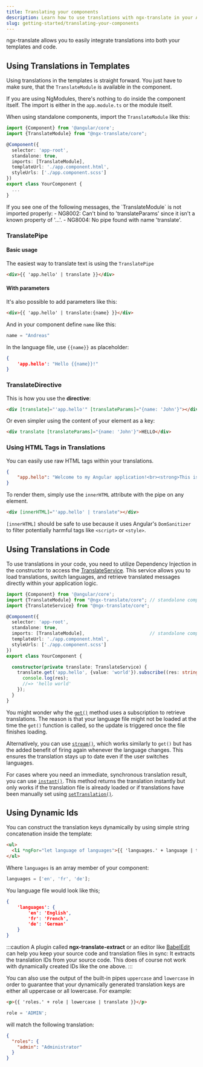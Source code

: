 ```yaml
---
title: Translating your components
description: Learn how to use translations with ngx-translate in your Angular components and source code.
slug: getting-started/translating-your-components
---
```



ngx-translate allows you to easily integrate translations into both your templates
and code.


## Using Translations in Templates

Using translations in the templates is straight forward. You just have to make sure, that the
`TranslateModule` is available in the component.

If you are using NgModules, there's nothing to do inside the component itself. The import is either
in the `app.module.ts` or the module itself.

When using standalone components, import the `TranslateModule` like this:


```ts {2,7} title="your-component.ts"
import {Component} from '@angular/core';
import {TranslateModule} from "@ngx-translate/core";

@Component({
  selector: 'app-root',
  standalone: true,
  imports: [TranslateModule],
  templateUrl: './app.component.html',
  styleUrls: ['./app.component.scss']
})
export class YourComponent {
  ...
}
```

<Aside type="caution" title="Watch out!">
If you see one of the following messages, the `TranslateModule` is not imported properly:
- NG8002: Can't bind to 'translateParams' since it isn't a known property of '...'.
- NG8004: No pipe found with name 'translate'.
</Aside>



### TranslatePipe

#### Basic usage

The easiest way to translate text is using the `TranslatePipe`

```html title=app.template.html
<div>{{ 'app.hello' | translate }}</div>
```

#### With parameters

It's also possible to add parameters like this:

```html title=app.template.html
<div>{{ 'app.hello' | translate:{name} }}</div>
```

And in your component define `name` like this:

```ts title=app.component.ts
name = "Andreas"
```

In the language file, use `{{name}}` as placeholder:

```json  title=assets/i18n/en.json
{
    'app.hello': "Hello {{name}}!"
}
```

### TranslateDirective

This is how you use the **directive**:

```html
<div [translate]="'app.hello'" [translateParams]="{name: 'John'}"></div>
```

Or even simpler using the content of your element as a key:
```html
<div translate [translateParams]="{name: 'John'}">HELLO</div>
```


### Using HTML Tags in Translations

You can easily use raw HTML tags within your translations.

```json
{
    "app.hello": "Welcome to my Angular application!<br><strong>This is an amazing app which uses the latest technologies!</strong>"
}
```

To render them, simply use the `innerHTML` attribute with the pipe on any element.

```html
<div [innerHTML]="'app.hello' | translate"></div>
```

`[innerHTML]` should be safe to use because it uses Angular's `DomSanitizer` to filter potentially harmful tags like
`<script>` or `<style>`.




## Using Translations in Code

To use translations in your code, you need to utilize Dependency Injection in
the constructor to access the [TranslateService](/reference/translate-service-api).
This service allows you to load translations, switch languages, and retrieve
translated messages directly within your application logic.

```ts {2,3,8,14-19} title="your-component.ts"
import {Component} from '@angular/core';
import {TranslateModule} from "@ngx-translate/core"; // standalone comp. only
import {TranslateService} from "@ngx-translate/core";

@Component({
  selector: 'app-root',
  standalone: true,
  imports: [TranslateModule],                        // standalone comp. only
  templateUrl: './app.component.html',
  styleUrls: ['./app.component.scss']
})
export class YourComponent {

  constructor(private translate: TranslateService) {
    translate.get('app.hello', {value: 'world'}).subscribe((res: string) => {
      console.log(res);
      //=> 'hello world'
    });
  }
}
```

You might wonder why the [`get()`](/reference/translate-service-api#get) method
uses a subscription to retrieve translations. The reason is that your language
file might not be loaded at the time the `get()` function is called, so the
update is triggered once the file finishes loading.

Alternatively, you can use [`stream()`](/reference/translate-service-api#stream),
which works similarly to `get()` but has the added benefit of firing again
whenever the language changes. This ensures the translation stays up to date
even if the user switches languages.

For cases where you need an immediate, synchronous translation result, you can
use [`instant()`](/reference/translate-service-api#instant). This method returns
the translation instantly but only works if the translation file is already
loaded or if translations have been manually set using
[`setTranslation()`](/reference/translate-service-api#settranslation).





## Using Dynamic Ids

You can construct the translation keys dynamically by using simple string concatenation inside the template:

```html title=app.template.html
<ul>
  <li *ngFor="let language of languages">{{ 'languages.' + language | translate }}</li>
</ul>
```

Where `languages` is an array member of your component:

```ts title=app.component.ts
languages = ['en', 'fr', 'de'];
```

You language file would look like this;
```json  title=assets/i18n/en.json
{
    'languages': {
        'en': 'English',
        'fr': 'French',
        'de': 'German'
    }
}
```

:::caution
A plugin called **ngx-translate-extract** or an editor like [BabelEdit](https://www.codeandweb.com/babeledit)
can help you keep your source code and translation files in
sync: It extracts the translation IDs from your source code. This does of course not work with
dynamically created IDs like the one above.
:::


You can also use the output of the built-in pipes `uppercase` and `lowercase` in order to guarantee
that your dynamically generated translation keys are either all uppercase or all lowercase. For example:

```html
<p>{{ 'roles.' + role | lowercase | translate }}</p>
```

```ts
role = 'ADMIN';
```

will match the following translation:
```json
{
  "roles": {
    "admin": "Administrator"
  }
}
```


